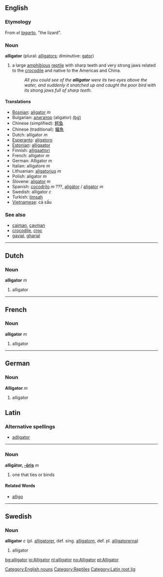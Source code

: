 {{Wikipedia}}

==English==
=== Etymology ===
From {{Sp.}} ''el [[lagarto]]'', "the lizard".

===Noun===
[[Category:English nouns]]
[[Category:Reptiles]]
'''alligator''' (plural: [[alligators]]; diminutive: [[gator]])

#a large [[amphibious]] [[reptile]] with sharp teeth and very strong jaws related to the [[crocodile]] and native to the Americas and China.
#:''All you could see of the '''alligator''' were its two eyes above the water, and suddenly it snatched up and caught the poor bird with its strong jaws full of sharp teeth''.

====Translations====
*[[Bosnian]]: [[aligator]] ''m''
*Bulgarian: [[алигатор]] (aligator) [[:bg:алигатор|(bg)]]
*Chinese (simplified): [[鳄鱼]]
*Chinese (traditional): [[鱷魚]]
*Dutch: alligator ''m''
*[[Esperanto]]: [[aligatoro]]
*[[Estonian]]: [[alligaator]]
*Finnish: [[alligaattori]]
*French: alligator ''m''
*German: Alligator ''m''
*Italian: alligatore ''m''
*Lithuanian: [[aligatorius]] ''m''
*Polish: aligator ''m''
*Slovene: [[aligator]] ''m''
*Spanish: [[cocodrilo]] ''m'' ???, [[aligátor]] / [[aligator]] ''m''
*Swedish: alligator ''c''
*Turkish: [[timsah]]
*[[Vietnamese]]: cá sấu

===See also===
*[[caiman]], [[cayman]]
*[[crocodile]], [[croc]]
*[[gavial]], [[gharial]]
----
==Dutch==
===Noun===
'''alligator''' ''m''

#alligator
----
==French==
===Noun===
'''alligator''' ''m''

#alligator
----
==German==
===Noun===
'''Alligator''' ''m''

#alligator

==Latin==
===Alternative spellings===
*[[adligator]]
----
===Noun===
[[Category:Latin root lig]]
'''alligātor, [[Wiktionary Appendix:Latin third declension|-ōris]]''' ''m'' 

#one that ties or binds

====Related Words====
*[[alligo]]
----
==Swedish==
===Noun===
'''alligator''' ''c'' (pl. [[alligatorer]], def. sing. [[alligatorn]], def. pl. [[alligatorerna]])

#alligator

[[bg:alligator]]
[[io:Alligator]]
[[nl:alligator]]
[[no:Alligator]]
[[pt:Alligator]]